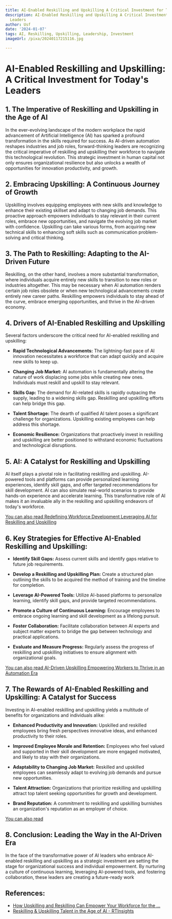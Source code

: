 ```yaml
---
title: AI-Enabled Reskilling and Upskilling A Critical Investment for Today's Leaders
description: AI-Enabled Reskilling and Upskilling A Critical Investment for Today's
  Leaders
author: Usf
date: '2024-01-07'
tags: AI, Reskilling, Upskilling, Leadership, Investment
imageUrl: /pixa/20240117215116.jpg

---
```

# **AI-Enabled Reskilling and Upskilling: A Critical Investment for Today's  Leaders**

## 1. The Imperative of  Reskilling and Upskilling in the Age of AI

In the ever-evolving landscape of  the  modern workplace the rapid advancement of  Artificial Intelligence (AI) has sparked a profound transformation in the skills required for success. As AI-driven automation reshapes industries and job roles, forward-thinking leaders are recognizing the critical imperative of reskilling and upskilling their workforce to navigate this technological revolution. This strategic investment in human capital not only ensures organizational resilience  but also unlocks a wealth  of opportunities for innovation productivity, and growth.

## 2. Embracing Upskilling: A Continuous  Journey of Growth

Upskilling involves equipping employees with new skills and knowledge to enhance their existing skillset and adapt to changing job  demands. This proactive approach empowers individuals to  stay relevant in their current roles, embrace new opportunities, and navigate  the evolving job market with confidence. Upskilling can take various forms, from acquiring new technical skills to enhancing soft skills such as communication problem-solving and critical thinking.

## 3. The Path to Reskilling:  Adapting to the AI-Driven Future

Reskilling, on the other hand, involves a more  substantial transformation, where individuals acquire entirely new skills to transition to new roles or industries altogether. This may be necessary  when AI  automation renders certain job roles obsolete or when new technological advancements create entirely  new  career paths.  Reskilling empowers individuals to  stay ahead of the  curve, embrace emerging opportunities, and thrive in the AI-driven  economy.

## 4. Drivers of AI-Enabled Reskilling and Upskilling

Several factors underscore the critical need for AI-enabled reskilling and  upskilling:

-  **Rapid Technological Advancements:**  The lightning-fast pace  of AI  innovation necessitates a workforce that can adapt quickly and  acquire new skills to keep up.

- **Changing Job Market:** AI automation is fundamentally altering the nature of work displacing some  jobs while creating new ones. Individuals must  reskill and upskill to stay relevant.

- **Skills Gap:** The demand for AI-related  skills  is rapidly outpacing the supply, leading to a widening skills gap. Reskilling  and upskilling efforts  can  help bridge  this gap.

- **Talent Shortage:** The  dearth of qualified AI talent poses  a significant challenge for organizations. Upskilling existing employees can help address this shortage.

- **Economic Resilience:** Organizations  that proactively invest in reskilling and upskilling are better positioned  to withstand economic fluctuations and technological disruptions.

## 5. AI: A Catalyst for  Reskilling and Upskilling

AI itself plays a pivotal role in facilitating reskilling and upskilling. AI-powered tools and platforms can provide personalized learning experiences, identify skill gaps, and offer targeted recommendations for skill  development. AI can also simulate real-world scenarios to provide hands-on experience and accelerate learning. This transformative  role of AI makes it an invaluable ally in the reskilling and upskilling endeavors of today's workforce.

[You can  also read Redefining Workforce Development Leveraging AI for Reskilling and Upskilling](Redefining%20Workforce%20Development%20Leveraging%20AI%20for%20Reskilling%20and%20Upskilling)


## 6. Key  Strategies for Effective AI-Enabled Reskilling and Upskilling:

- **Identify Skill Gaps:** Assess current skills and identify gaps relative to future job requirements.

- **Develop a  Reskilling and Upskilling Plan:** Create a structured  plan outlining the skills to be  acquired the method of training and the timeline  for completion.

- **Leverage AI-Powered Tools:** Utilize AI-based platforms to personalize learning, identify skill gaps, and provide targeted recommendations.

- **Promote  a Culture of Continuous  Learning:** Encourage employees to embrace ongoing learning and skill development as a lifelong  pursuit.

- **Foster Collaboration:** Facilitate collaboration between AI experts and subject matter experts to bridge the gap  between technology  and practical applications.

- **Evaluate and  Measure Progress:** Regularly assess the  progress of reskilling and  upskilling initiatives  to ensure alignment with  organizational goals.

[You can also read AI-Driven Upskilling Empowering Workers to Thrive in an Automation Era](AI-Driven%20Upskilling%20Empowering%20Workers%20to%20Thrive%20in%20an%20Automation%20Era)


## 7. The Rewards  of AI-Enabled Reskilling and Upskilling: A Catalyst for Success

Investing in  AI-enabled reskilling and upskilling yields a multitude of benefits for organizations and individuals alike:

-  **Enhanced Productivity and Innovation:** Upskilled and reskilled employees bring fresh  perspectives innovative ideas, and enhanced productivity to their  roles.

- **Improved Employee  Morale and Retention:** Employees who feel valued and supported in their skill development are more engaged motivated, and likely to stay with  their organizations.

- **Adaptability  to Changing Job Market:** Reskilled and upskilled employees can seamlessly adapt to evolving job demands and pursue new opportunities.

- **Talent Attraction:** Organizations that prioritize reskilling and upskilling attract top talent seeking opportunities for growth and development.

- **Brand  Reputation:** A commitment to reskilling and upskilling burnishes an  organization's reputation as an  employer of choice.

[You can also read  ]()


## 8. Conclusion: Leading the Way in the AI-Driven Era

In the  face of the transformative power of AI leaders who embrace AI-enabled reskilling and upskilling as a  strategic  investment are  setting the stage  for organizational success and individual empowerment.  By nurturing a culture of continuous learning, leveraging  AI-powered tools, and fostering collaboration, these  leaders are creating a future-ready work

## References:
- [How Upskilling and Reskilling Can Empower Your Workforce for the ...](https://www.linkedin.com/pulse/how-upskilling-reskilling-can-empower-your-workforce-ai-chiancone)
- [Reskilling & Upskilling Talent in the Age of AI - RTInsights](https://www.rtinsights.com/reskilling-upskilling-talent-in-the-age-of-ai/)
